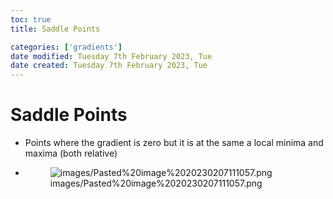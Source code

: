 ```yaml
---
toc: true
title: Saddle Points

categories: ['gradients']
date modified: Tuesday 7th February 2023, Tue
date created: Tuesday 7th February 2023, Tue
---
```


# Saddle Points


- Points where the gradient is zero but it is at the same a local minima and maxima (both relative)
- ![images/Pasted%20image%2020230207111057.png](images/Pasted%20image%2020230207111057.png)



